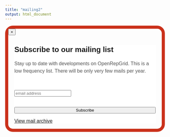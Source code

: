 ```yaml
---
title: "mailing2"
output: html_document
---
```



<!------------------  mailchimp mailing list popover  ----------------->  


<link href="//cdn-images.mailchimp.com/embedcode/slim-081711.css" rel="stylesheet" type="text/css">

<style type="text/css">
#mc_embed_signup{
  background:#fff; 
  clear:left; 
  font:16px Helvetica, Arial, sans-serif; 
  width: 460px;
  display: block;
  margin-left: auto;
  margin-right: auto;
}

body .modal {
  width: 500px;
  /* must be half of the width, minus scrollbar on the left (30px) */
  /* margin-left: -280px; */
  border: 10px solid #CA301A;
  border-radius: 25px;
}

#mc-embedded-subscribe{
  width:100%
}
</style>

<!-- Modal -->
<div id="myModal" class="modal hide fade" tabindex="-1" role="dialog" aria-labelledby="myModalLabel" aria-hidden="true">

<div class="modal-body">
<button type="button" class="close" data-dismiss="modal" aria-hidden="true">×</button>

<!-- Begin MailChimp Signup Form -->
<div id="mc_embed_signup">
<form action="//openrepgrid.us9.list-manage.com/subscribe/post?u=6e301501f8c1ac2241f7eb6c4&amp;id=6e56d4a541" method="post" id="mc-embedded-subscribe-form" name="mc-embedded-subscribe-form" class="validate" target="_blank" novalidate>
<div id="mc_embed_signup_scroll">
<h2>Subscribe to our mailing list</h2>
<p style="color: #555; line-height: 150%;">Stay up to date with developments on OpenRepGrid. 
This is a low frequency list. There will be only very few mails per year.</p><br>
<div class="mc-field-group">
<input type="email" value="" name="EMAIL" class="required email" id="mce-EMAIL" placeholder="email address">
</div>
<br>
<div id="mce-responses" class="clear">
<div class="response" id="mce-error-response" style="display:none"></div>
<div class="response" id="mce-success-response" style="display:none"></div>
</div>    
<!-- real people should not fill this in and expect good things - do not remove this or risk form bot signups-->
<div style="position: absolute; left: -5000px;"><input type="text" name="b_6e301501f8c1ac2241f7eb6c4_6e56d4a541" tabindex="-1" value=""></div>
<div class="clear"><input type="submit" value="Subscribe" name="subscribe" id="mc-embedded-subscribe" class="button"></div>
<p><a href="http://us9.campaign-archive1.com/home/?u=6e301501f8c1ac2241f7eb6c4&id=6e56d4a541" title="View previous mails">View mail archive</a></p>
</div>
</form>
</div>

<!--End mc_embed_signup-->

</div>
<!-- <div class="modal-footer">
  <button class="btn" data-dismiss="modal" aria-hidden="true">Close</button>
</div> -->
</div>

<!------------------  mailchimp mailing list popover end  ----------------->  
